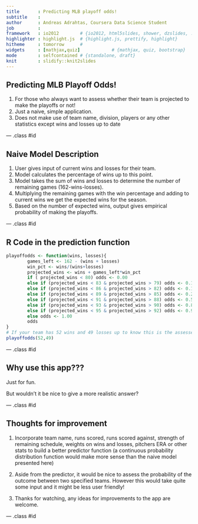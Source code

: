 ```yaml
---
title       : Predicting MLB playoff odds!
subtitle    : 
author      : Andreas Adrahtas, Coursera Data Science Student
job         : 
framework   : io2012        # {io2012, html5slides, shower, dzslides, ...}
highlighter : highlight.js  # {highlight.js, prettify, highlight}
hitheme     : tomorrow      # 
widgets     : [mathjax,quiz]            # {mathjax, quiz, bootstrap}
mode        : selfcontained # {standalone, draft}
knit        : slidify::knit2slides
---
```


## Predicting MLB Playoff Odds!

1. For those who always want to assess whether their team is projected to make the playoffs or not!
2. Just a naive, simple application.
3. Does not make use of team name, division, players or any other statistics except wins and losses up to date

--- .class #id 

## Naive Model Description

1. User gives input of current wins and losses for their team.
2. Model calculates the percentage of wins up to this point.
3. Model takes the sum of wins and losses to determine the number of remaining games (162-wins-losses).
4. Multiplying the remaining games with the win percentage and adding to current wins we get the expected wins for the season.
5. Based on the number of expected wins, output gives empirical probability of making the playoffs.

--- .class #id 

## R Code in the prediction function

```r
playoffodds <- function(wins, losses){
        games_left <- 162 - (wins + losses)
        win_pct <- wins/(wins+losses)
        projected_wins <- wins + games_left*win_pct
        if ( projected_wins < 80) odds <- 0.00
        else if (projected_wins < 83 & projected_wins > 79) odds <- 0.10
        else if (projected_wins < 86 & projected_wins > 82) odds <- 0.17
        else if (projected_wins < 89 & projected_wins > 85) odds <- 0.22
        else if (projected_wins < 91 & projected_wins > 88) odds <- 0.55
        else if (projected_wins < 93 & projected_wins > 90) odds <- 0.83
        else if (projected_wins < 95 & projected_wins > 92) odds <- 0.92
        else odds <- 1.00
        odds
}
# If your team has 52 wins and 49 losses up to know this is the assessed probability by the model is 17%:
playoffodds(52,49)
```

--- .class #id 

## Why use this app???

Just for fun. 

But wouldn't it be nice to give a more realistic answer?

--- .class #id 

## Thoughts for improvement

1. Incorporate team name, runs scored, runs scored against, strength of remaining schedule, weights on wins and losses, pitchers ERA or other stats to build a better predictor function (a continuous probability distribution function would make more sense than the naive model presented here)

2. Aside from the predictor, it would be nice to assess the probability of the outcome between two specified teams. However this would take quite some input and it might be less user friendly!

3. Thanks for watching, any ideas for improvements to the app are welcome.

--- .class #id 



